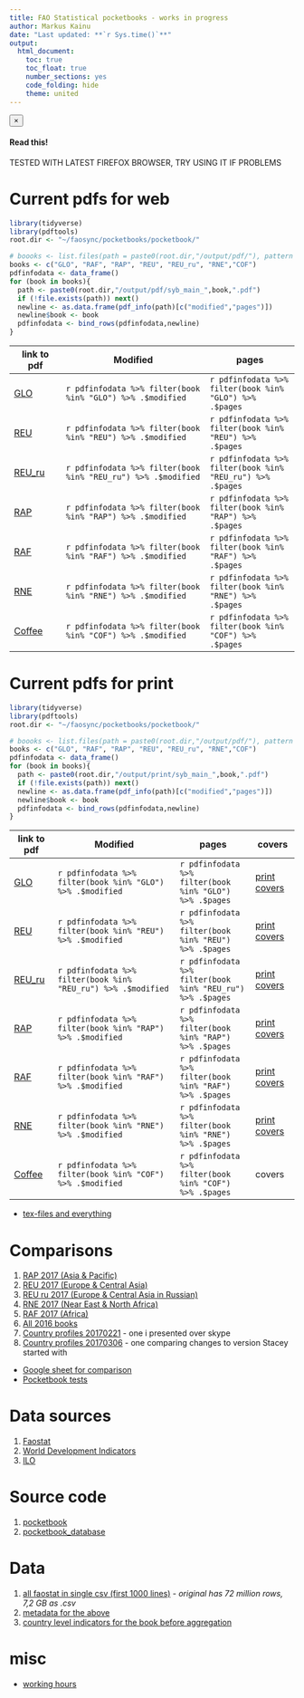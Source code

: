 ```yaml
---
title: FAO Statistical pocketbooks - works in progress
author: Markus Kainu
date: "Last updated: **`r Sys.time()`**"
output: 
  html_document: 
    toc: true
    toc_float: true
    number_sections: yes
    code_folding: hide
    theme: united
---
```




<div class="alert alert-dismissible alert-warning">
  <button type="button" class="close" data-dismiss="alert">&times;</button>
  <h4>Read this!</h4>
  <p>TESTED WITH LATEST FIREFOX BROWSER, TRY USING IT IF PROBLEMS</p>
</div>

# Current pdfs for web


```r
library(tidyverse)
library(pdftools)
root.dir <- "~/faosync/pocketbooks/pocketbook/"

# boooks <- list.files(path = paste0(root.dir,"/output/pdf/"), pattern = ".pdf", full.names = TRUE)
books <- c("GLO", "RAF", "RAP", "REU", "REU_ru", "RNE","COF")
pdfinfodata <- data_frame()
for (book in books){
  path <- paste0(root.dir,"/output/pdf/syb_main_",book,".pdf")
  if (!file.exists(path)) next()
  newline <- as.data.frame(pdf_info(path)[c("modified","pages")])
  newline$book <- book
  pdfinfodata <- bind_rows(pdfinfodata,newline)
}
```

| link to pdf | Modified | pages |
| --- | -------- | ----- |
| [GLO](pdf/syb_main_GLO.pdf) | ``r pdfinfodata %>% filter(book %in% "GLO") %>% .$modified`` | ``r pdfinfodata %>% filter(book %in% "GLO") %>% .$pages``|
| [REU](pdf/syb_main_REU.pdf) | ``r pdfinfodata %>% filter(book %in% "REU") %>% .$modified`` | ``r pdfinfodata %>% filter(book %in% "REU") %>% .$pages``|
| [REU_ru](pdf/syb_main_REU_ru.pdf) | ``r pdfinfodata %>% filter(book %in% "REU_ru") %>% .$modified`` | ``r pdfinfodata %>% filter(book %in% "REU_ru") %>% .$pages``|
| [RAP](pdf/syb_main_RAP.pdf) | ``r pdfinfodata %>% filter(book %in% "RAP") %>% .$modified`` | ``r pdfinfodata %>% filter(book %in% "RAP") %>% .$pages``|
| [RAF](pdf/syb_main_RAF.pdf) | ``r pdfinfodata %>% filter(book %in% "RAF") %>% .$modified`` | ``r pdfinfodata %>% filter(book %in% "RAF") %>% .$pages``|
| [RNE](pdf/syb_main_RNE.pdf) | ``r pdfinfodata %>% filter(book %in% "RNE") %>% .$modified`` | ``r pdfinfodata %>% filter(book %in% "RNE") %>% .$pages``|
| [Coffee](pdf/syb_main_COF.pdf) | ``r pdfinfodata %>% filter(book %in% "COF") %>% .$modified`` | ``r pdfinfodata %>% filter(book %in% "COF") %>% .$pages``|

# Current pdfs for print

```r
library(tidyverse)
library(pdftools)
root.dir <- "~/faosync/pocketbooks/pocketbook/"

# boooks <- list.files(path = paste0(root.dir,"/output/pdf/"), pattern = ".pdf", full.names = TRUE)
books <- c("GLO", "RAF", "RAP", "REU", "REU_ru", "RNE","COF")
pdfinfodata <- data_frame()
for (book in books){
  path <- paste0(root.dir,"/output/print/syb_main_",book,".pdf")
  if (!file.exists(path)) next()
  newline <- as.data.frame(pdf_info(path)[c("modified","pages")])
  newline$book <- book
  pdfinfodata <- bind_rows(pdfinfodata,newline)
}
```


| link to pdf | Modified | pages | covers |
| --- | -------- | ----- | --- |
| [GLO](print/syb_main_GLO.pdf) | ``r pdfinfodata %>% filter(book %in% "GLO") %>% .$modified`` | ``r pdfinfodata %>% filter(book %in% "GLO") %>% .$pages``| [print covers](print/GLO_cover.pdf) |
| [REU](print/syb_main_REU.pdf) | ``r pdfinfodata %>% filter(book %in% "REU") %>% .$modified`` | ``r pdfinfodata %>% filter(book %in% "REU") %>% .$pages``| [print covers](print/REU_cover.pdf) |
| [REU_ru](print/syb_main_REU_ru.pdf) | ``r pdfinfodata %>% filter(book %in% "REU_ru") %>% .$modified`` | ``r pdfinfodata %>% filter(book %in% "REU_ru") %>% .$pages``| [print covers](print/REU_ru_cover.pdf) |
| [RAP](print/syb_main_RAP.pdf) | ``r pdfinfodata %>% filter(book %in% "RAP") %>% .$modified`` | ``r pdfinfodata %>% filter(book %in% "RAP") %>% .$pages``| [print covers](print/RAP_cover.pdf) |
| [RAF](print/syb_main_RAF.pdf) | ``r pdfinfodata %>% filter(book %in% "RAF") %>% .$modified`` | ``r pdfinfodata %>% filter(book %in% "RAF") %>% .$pages``| [print covers](print/RAF_cover.pdf) |
| [RNE](print/syb_main_RNE.pdf) | ``r pdfinfodata %>% filter(book %in% "RNE") %>% .$modified`` | ``r pdfinfodata %>% filter(book %in% "RNE") %>% .$pages``| [print covers](print/RNE_cover.pdf) |
| [Coffee](print/syb_main_COF.pdf) | ``r pdfinfodata %>% filter(book %in% "COF") %>% .$modified`` | ``r pdfinfodata %>% filter(book %in% "COF") %>% .$pages``| covers |

- [tex-files and everything](pdf/)

# Comparisons

<!-- - [Global 2015 vs. Global 2016](pdf/GLO15_GLO.html) -->
1. [RAP 2017 (Asia & Pacific)](pdf/RAP.html)
1. [REU 2017 (Europe & Central Asia)](pdf/REU.html)
1. [REU ru 2017 (Europe & Central Asia in Russian)](pdf/REU_ru.html)
1. [RNE 2017 (Near East & North Africa)](pdf/RNE.html)
1. [RAF 2017 (Africa)](pdf/RAF.html)
<!-- - [All regional books](pdf/regional_books16.html) -->
1. [All 2016 books](pdf/all_books16.html)
<!-- -1. [REU vs. Reu ru](pdf/REU_ru_REU.html)-->
1. [Country profiles 20170221](pdf/country_profiles_20170221.html) - one i presented over skype
1. [Country profiles 20170306](pdf/country_profiles_20170301.html) - one comparing changes to version Stacey started with

- [Google sheet for comparison](https://docs.google.com/spreadsheets/d/1qJ0NIP5s8aEA7ew8WEe_GBjOsk-DjJmEUQrlvPIyiRI/edit#gid=1197190715)
- [Pocketbook tests](http://software.markuskainu.fi/fao/pocketbook_tests/)



# Data sources

1. [Faostat](http://www.fao.org/faostat/en/#home)
1. [World Development Indicators](http://data.worldbank.org/data-catalog/world-development-indicators)
1. [ILO](http://www.ilo.org/ilostat/faces/ilostat-home/download?_adf.ctrl-state=xh99k169b_4&_afrLoop=54910682937899#!)

# Source code

1. [pocketbook](https://github.com/UNFAOstatistics/pocketbook/)
1. [pocketbook_database](https://github.com/UNFAOstatistics/pocketbook_database/)


# Data

1. [all faostat in single csv (first 1000 lines)](data/faostat.csv) - *original has 72 million rows, 7,2 GB as .csv*
1. [metadata for the above](data/meta_faostat.csv)
1. [country level indicators for the book before aggregation](data/data_for_book.csv)


# misc

- [working hours](http://software.markuskainu.fi/fao/timesheet/fao_working_hours.html)
